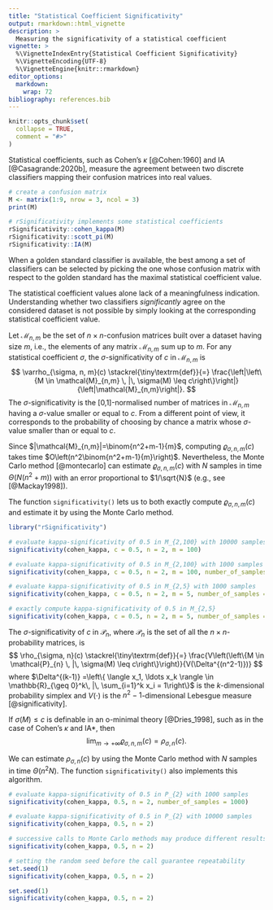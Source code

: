 ```yaml
---
title: "Statistical Coefficient Significativity"
output: rmarkdown::html_vignette
description: >
  Measuring the significativity of a statistical coefficient
vignette: >
  %\VignetteIndexEntry{Statistical Coefficient Significativity}
  %\VignetteEncoding{UTF-8}
  %\VignetteEngine{knitr::rmarkdown}
editor_options:
  markdown:
    wrap: 72
bibliography: references.bib
---
```


```r
knitr::opts_chunk$set(
  collapse = TRUE,
  comment = "#>"
)
```

Statistical coefficients, such as Cohen's $\kappa$ [@Cohen:1960] and
$\textrm{IA}$ [@Casagrande:2020b],
measure the agreement between two discrete
classifiers mapping their confusion matrices into real values.

```r
# create a confusion matrix
M <- matrix(1:9, nrow = 3, ncol = 3)
print(M)

# rSignificativity implements some statistical coefficients
rSignificativity::cohen_kappa(M)
rSignificativity::scott_pi(M)
rSignificativity::IA(M)
```

When a golden standard classifier is available,
the best among a set of classifiers can be selected
by picking the one whose confusion matrix with respect to
the golden standard has the maximal statistical coefficient
value.

The statistical coefficient values alone lack of a
meaningfulness indication. Understanding whether
two classifiers *significantly* agree on the considered
dataset is not possible by simply looking at the
corresponding statistical coefficient value.

Let $\mathcal{M}_{n,m}$ be the set of
$n \times n$-confusion matrices built over a dataset
having size $m$, i.e., the elements of any matrix
$\mathcal{M}_{n,m}$ sum up to $m$.
For any statistical coefficient $\sigma$, the
$\sigma$-significativity of $c$ in $\mathcal{M}_{n,m}$ is
$$
\varrho_{\sigma, n, m}(c) \stackrel{\tiny\textrm{def}}{=} \frac{\left|\left\{M \in \mathcal{M}_{n,m} \, |\, \sigma(M) \leq c\right\}\right|}{\left|\mathcal{M}_{n,m}\right|}.
$$
The $\sigma$-significativity is the [0,1]-normalised number of matrices
in $\mathcal{M}_{n,m}$ having a $\sigma$-value smaller or equal to $c$.
From a different point of view, it corresponds to
the probability of choosing by chance a matrix whose $\sigma$-value smaller than or equal to $c$.

Since $|\mathcal{M}_{n,m}|=\binom{n^2+m-1}{m}$, computing $\varrho_{\sigma, n, m}(c)$
takes time $O\left(n^2\binom{n^2+m-1}{m}\right)$. Nevertheless,
the Monte Carlo method [@montecarlo] can estimate $\varrho_{\sigma, n, m}(c)$ 
with $N$ samples in time $\Theta(N(n^2+m))$ with an error proportional to $1/\sqrt{N}$ 
(e.g., see [@Mackay1998]).

The function `significativity()` lets us to both exactly compute $\varrho_{\sigma, n, m}(c)$
and estimate it by using the Monte Carlo method.

```r
library("rSignificativity")

# evaluate kappa-significativity of 0.5 in M_{2,100} with 10000 samples
significativity(cohen_kappa, c = 0.5, n = 2, m = 100)

# evaluate kappa-significativity of 0.5 in M_{2,100} with 1000 samples
significativity(cohen_kappa, c = 0.5, n = 2, m = 100, number_of_samples = 1000)

# evaluate kappa-significativity of 0.5 in M_{2,5} with 1000 samples
significativity(cohen_kappa, c = 0.5, n = 2, m = 5, number_of_samples = 1000)

# exactly compute kappa-significativity of 0.5 in M_{2,5}
significativity(cohen_kappa, c = 0.5, n = 2, m = 5, number_of_samples = NULL)
```

The $\sigma$-significativity of $c$ in $\mathcal{P}_{n}$,
where $\mathcal{P}_{n}$ is the set of all the $n \times n$-probability
matrices, is
$$
\rho_{\sigma, n}(c) \stackrel{\tiny\textrm{def}}{=} \frac{V\left(\left\{M \in \mathcal{P}_{n} \, |\, \sigma(M) \leq c\right\}\right)}{V(\Delta^{(n^2-1)})}
$$
where $\Delta^{(k-1)} =\left\{ \langle x_1, \ldots x_k \rangle \in \mathbb{R}_{\geq 0}^k\, |\, \sum_{i=1}^k x_i = 1\right\}$ 
is the $k$-dimensional probability simplex and $V(\cdot)$ is the $n^2-1$-dimensional Lebesgue measure [@significativity].

If $\sigma(M) \leq c$ is definable in an o-minimal theory [@Dries_1998], such as in the case
of Cohen's $\kappa$ and $\textrm{IA}*$, then
$$
\lim_{m \rightarrow +\infty}\varrho_{\sigma, n, m}(c) = \rho_{\sigma, n}(c).
$$


We can estimate $\rho_{\sigma, n}(c)$ by
using the Monte Carlo method with $N$ samples in time $\Theta(n^2 N)$.
The function `significativity()` also implements this algorithm.

```r
# evaluate kappa-significativity of 0.5 in P_{2} with 1000 samples
significativity(cohen_kappa, 0.5, n = 2, number_of_samples = 1000)

# evaluate kappa-significativity of 0.5 in P_{2} with 10000 samples
significativity(cohen_kappa, 0.5, n = 2)

# successive calls to Monte Carlo methods may produce different results
significativity(cohen_kappa, 0.5, n = 2)

# setting the random seed before the call guarantee repeatability
set.seed(1)
significativity(cohen_kappa, 0.5, n = 2)

set.seed(1)
significativity(cohen_kappa, 0.5, n = 2)
```